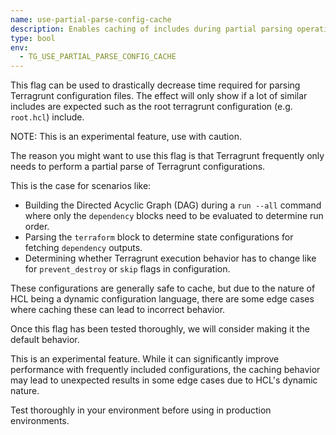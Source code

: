```yaml
---
name: use-partial-parse-config-cache
description: Enables caching of includes during partial parsing operations. Will also be used for the --iam-role option if provided.
type: bool
env:
  - TG_USE_PARTIAL_PARSE_CONFIG_CACHE
---
```



This flag can be used to drastically decrease time required for parsing Terragrunt configuration files. The effect will only show if a lot of similar includes are expected such as the root terragrunt configuration (e.g. `root.hcl`) include.

NOTE: This is an experimental feature, use with caution.

The reason you might want to use this flag is that Terragrunt frequently only needs to perform a partial parse of Terragrunt configurations.

This is the case for scenarios like:

- Building the Directed Acyclic Graph (DAG) during a `run --all` command where only the `dependency` blocks need to be evaluated to determine run order.
- Parsing the `terraform` block to determine state configurations for fetching `dependency` outputs.
- Determining whether Terragrunt execution behavior has to change like for `prevent_destroy` or `skip` flags in configuration.

These configurations are generally safe to cache, but due to the nature of HCL being a dynamic configuration language, there are some edge cases where caching these can lead to incorrect behavior.

Once this flag has been tested thoroughly, we will consider making it the default behavior.

<Aside type="caution">
This is an experimental feature. While it can significantly improve performance with frequently included configurations, the caching behavior may lead to unexpected results in some edge cases due to HCL's dynamic nature.

Test thoroughly in your environment before using in production environments.
</Aside>
